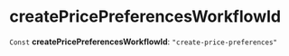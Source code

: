 
# createPricePreferencesWorkflowId

 `Const` **createPricePreferencesWorkflowId**: `"create-price-preferences"`
